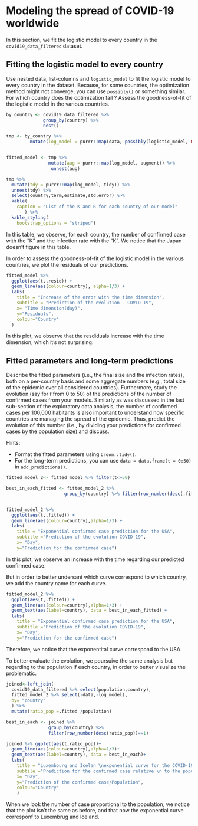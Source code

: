# Modeling the spread of COVID-19 worldwide

In this section, we fit the logistic model to every country in the `covid19_data_filtered` dataset.

## Fitting the logistic model to every country

Use nested data, list-columns and `logistic_model` to fit the logistic model to every country in the dataset.
Because, for some countries, the optimization method might not converge, you can use `possibly()` or something similar.
For which country does the optimization fail ?
Assess the goodness-of-fit of the logistic model in the various countries.

```r


by_country <- covid19_data_filtered %>%
              group_by(country) %>%
              nest()

tmp <- by_country %>%
         mutate(log_model = purrr::map(data, possibly(logistic_model, NA))) %>%   filter(!is.na(log_model))


fitted_model <- tmp %>% 
                mutate(aug = purrr::map(log_model, augment)) %>%
                 unnest(aug)

tmp %>%
  mutate(tdy = purrr::map(log_model, tidy)) %>%
  unnest(tdy) %>%
  select(country,term,estimate,std.error) %>%
  kable(
    caption = "List of the K and R for each country of our model"
       ) %>%
  kable_styling(
    bootstrap_options = "striped")
```

In this table, we observe, for each country, the number of confirmed case with the "K" and the infection rate with the "K". 
We notice that the Japan doesn't figure in this table. 


In order to assess the goodness-of-fit of the logistic model in the various countries, we plot the residuals of our predictions. 
```r

fitted_model %>%
  ggplot(aes(t,.resid)) +
  geom_line(aes(colour=country), alpha=1/3) +
  labs(
    title = "Increase of the error with the time dimension",
    subtitle = "Prediction of the evolution - COVID-19",
    x= "Time dimension(day)",
    y="Residuals",
    colour="Country"
  )

```
In this plot, we observe that the resdiduals increase with the time dimension, which it's not surprising.

## Fitted parameters and long-term predictions

Describe the fitted parameters (i.e., the final size and the infection rates), both on a per-country basis and some aggregate numbers (e.g., total size of the epidemic over all considered countries).
Furthermore, study the evolution (say for $t$ from 0 to 50) of the predictions of the number of confirmed cases from your models.
Similarly as was discussed in the last sub-section of the exploratory data analysis, the number of confirmed cases per 100,000 habitants is also important to understand how specific countries are managing the spread of the epidemic.
Thus, predict the evolution of this number (i.e., by dividing your predictions for confirmed cases by the population size) and discuss.

Hints:

* Format the fitted parameters using `broom::tidy()`.
* For the long-term predictions, you can use `data = data.frame(t = 0:50)` in `add_predictions()`.

```r
fitted_model_2<- fitted_model %>% filter(t<=50)

best_in_each_fitted <- fitted_model_2 %>%
                      group_by(country) %>% filter(row_number(desc(.fitted ))==1) 


fitted_model_2 %>%
  ggplot(aes(t,.fitted)) +
  geom_line(aes(colour=country),alpha=1/3) +
  labs( 
    title = "Exponential confirmed case prediction for the USA",
    subtitle ="Prediction of the evolution COVID-19",
    x= "Day",
    y="Prediction for the confirmed case") 


```
In this plot, we observe an increase with the time regarding our predicted confirmed case.


But in order to better undersant which curve correspond to which country, we add the country name for each curve.
```r

fitted_model_2 %>%
  ggplot(aes(t,.fitted)) +
  geom_line(aes(colour=country),alpha=1/3) +
  geom_text(aes(label=country), data = best_in_each_fitted) +
  labs( 
    title = "Exponential confirmed case prediction for the USA",
    subtitle ="Prediction of the evolution COVID-19",
    x= "Day",
    y="Prediction for the confirmed case") 

```
Therefore, we notice that the exponentital curve correspond to the USA.

To better evaluate the evolution, we poursuive the same analysis but regarding to the population if each country, in order to better visualize the problematic.
```r
joined<-left_join(
  covid19_data_filtered %>% select(population,country),
  fitted_model_2 %>% select(-data,-log_model),
  by= "country"
  ) %>%
  mutate(ratio_pop =.fitted /population)

best_in_each <- joined %>%
                group_by(country) %>%
                filter(row_number(desc(ratio_pop))==1)

joined %>% ggplot(aes(t,ratio_pop))+
  geom_line(aes(colour=country),alpha=1/3)+
  geom_text(aes(label=country), data = best_in_each)+
  labs(
    title = "Luxembourg and Icelan \nexponential curve for the COVID-19",
    subtile ="Prediction for the confirmed case relative \n to the population",
    x= "Day",
    y="Prediction of the confirmed case/Population",
    colour="Country"
    ) 

```
When we look the number of case proportional to the population, we notice that the plot isn't the same as before, and that now the exponential curve corresponf to  Luxembrug and Iceland.
